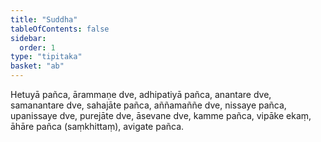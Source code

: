 ```yaml
---
title: "Suddha"
tableOfContents: false
sidebar:
  order: 1
type: "tipitaka"
basket: "ab"
---
```



<DynamicBreadcrumb />

<Division number="41">

<Paragraph number="3923">
Hetuyā pañca, ārammaṇe dve, adhipatiyā pañca, anantare dve, samanantare dve, sahajāte pañca, aññamaññe dve, nissaye pañca, upanissaye dve, purejāte dve, āsevane dve, kamme pañca, vipāke ekaṃ, āhāre pañca (saṃkhittaṃ), avigate pañca.
</Paragraph>
</Division>
